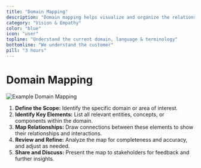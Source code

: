 ```yaml
---
title: "Domain Mapping"
description: "Domain mapping helps visualize and organize the relationships and boundaries within a particular field or area of interest."
category: "Vision & Empathy"
color: "blue"
icon: "user"
topline: "Understand the current domain, language & terminology"
bottomline: "We understand the customer"
pill: "3 hours"
---
```



# Domain Mapping

![Example Domain Mapping](./domain-mapping.png)

1. **Define the Scope:** Identify the specific domain or area of interest.
2. **Identify Key Elements:** List all relevant entities, concepts, or components within the domain.
3. **Map Relationships:** Draw connections between these elements to show their relationships and interactions.
4. **Review and Refine:** Analyze the map for completeness and accuracy, and adjust as needed.
5. **Share and Discuss:** Present the map to stakeholders for feedback and further insights.
